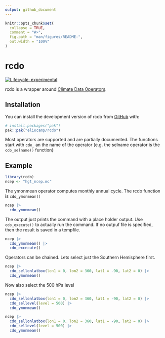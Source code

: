 ```yaml
---
output: github_document
---
```


<!-- README.md is generated from README.Rmd. Please edit that file -->

```r
knitr::opts_chunk$set(
  collapse = TRUE,
  comment = "#>",
  fig.path = "man/figures/README-",
  out.width = "100%"
)
```

# rcdo

<!-- badges: start -->
[![Lifecycle: experimental](https://img.shields.io/badge/lifecycle-experimental-orange.svg)](https://lifecycle.r-lib.org/articles/stages.html#experimental)
<!-- badges: end -->

rcdo is a wrapper around [Climate Data Operators](https://code.mpimet.mpg.de/projects/cdo). 

## Installation

You can install the development version of rcdo from [GitHub](https://github.com/) with:

``` r
# install.packages("pak")
pak::pak("eliocamp/rcdo")
```

Most operators are supported and are partially documented. 
The functions start with `cdo_` an the name of the operator (e.g. the selname operator is the `cdo_selname()` function)

## Example


```r
library(rcdo)
ncep <- "hgt_ncep.nc"
```

The ymonmean operator computes monthly annual cycle. 
The rcdo function is `cdo_ymonmean()`

```r
ncep |> 
  cdo_ymonmean() 
```

The output just prints the command with a place holder output. 
Use `cdo_execute()` to actually run the command. 
If no outpuf file is specified, then the result is saved in a tempfile. 

```r
ncep |> 
  cdo_ymonmean() |> 
  cdo_excecute()
```

Operators can be chained. 
Lets select just the Southern Hemisphere first.

```r
ncep |> 
  cdo_sellonlatbox(lon1 = 0, lon2 = 360, lat1 = -90, lat2 = 0) |> 
  cdo_ymonmean() 
```

Now also select the 500 hPa level 

```r
ncep |> 
  cdo_sellonlatbox(lon1 = 0, lon2 = 360, lat1 = -90, lat2 = 0) |> 
  cdo_sellevel(level = 500) |> 
  cdo_ymonmean() 
```


```r
ncep |> 
  cdo_sellonlatbox(lon1 = 0, lon2 = 360, lat1 = -90, lat2 = 0) |> 
  cdo_sellevel(level = 500) |> 
  cdo_ymonmean() 
```


